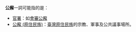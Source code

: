'''公廨'''一詞可能指的是：
*[[官署|官署]]：如[[會審公廨|會審公廨]]
*[[公廨_(原住民族)|公廨 (原住民族)]]：[[臺灣原住民族|臺灣原住民族]]的宗教、軍事及公共議事場所。

{{消歧義|cat=二字消歧義}}
